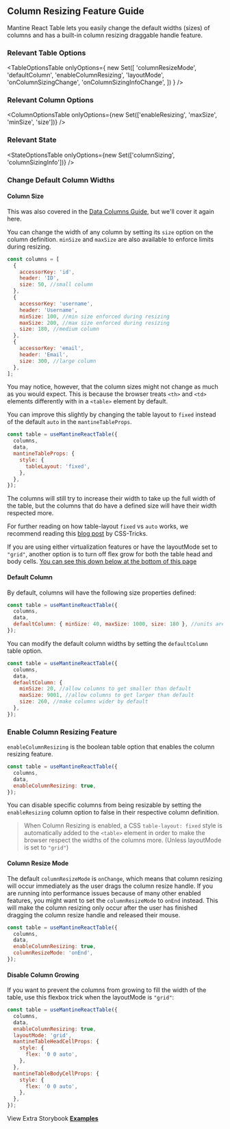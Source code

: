 
<Head>
  <title>Column Resizing Feature Guide - Mantine React Table Docs</title>
  <meta
    name="description"
    content="How to use and customize the column resizing features of Mantine React Table"
  />
</Head>

## Column Resizing Feature Guide

Mantine React Table lets you easily change the default widths (sizes) of columns and has a built-in column resizing draggable handle feature.

### Relevant Table Options

<TableOptionsTable
  onlyOptions={
    new Set([
      'columnResizeMode',
      'defaultColumn',
      'enableColumnResizing',
      'layoutMode',
      'onColumnSizingChange',
      'onColumnSizingInfoChange',
    ])
  }
/>

### Relevant Column Options

<ColumnOptionsTable
  onlyOptions={new Set(['enableResizing', 'maxSize', 'minSize', 'size'])}
/>

### Relevant State

<StateOptionsTable
  onlyOptions={new Set(['columnSizing', 'columnSizingInfo'])}
/>

### Change Default Column Widths

#### Column Size

This was also covered in the [Data Columns Guide](/docs/guides/data-columns), but we'll cover it again here.

You can change the width of any column by setting its `size` option on the column definition. `minSize` and `maxSize` are also available to enforce limits during resizing.

```jsx
const columns = [
  {
    accessorKey: 'id',
    header: 'ID',
    size: 50, //small column
  },
  {
    accessorKey: 'username',
    header: 'Username',
    minSize: 100, //min size enforced during resizing
    maxSize: 200, //max size enforced during resizing
    size: 180, //medium column
  },
  {
    accessorKey: 'email',
    header: 'Email',
    size: 300, //large column
  },
];
```

You may notice, however, that the column sizes might not change as much as you would expect. This is because the browser treats `<th>` and `<td>` elements differently with in a `<table>` element by default.

You can improve this slightly by changing the table layout to `fixed` instead of the default `auto` in the `mantineTableProps`.

```jsx
const table = useMantineReactTable({
  columns,
  data,
  mantineTableProps: {
    style: {
      tableLayout: 'fixed',
    },
  },
});
```

The columns will still try to increase their width to take up the full width of the table, but the columns that do have a defined size will have their width respected more.

For further reading on how table-layout `fixed` vs `auto` works, we recommend reading this [blog post](https://css-tricks.com/almanac/properties/t/table-layout/) by CSS-Tricks.

If you are using either virtualization features or have the layoutMode set to `"grid"`, another option is to turn off flex grow for both the table head and body cells. [You can see this down below at the bottom of this page](#disable-column-growing)

#### Default Column

By default, columns will have the following size properties defined:

```jsx
const table = useMantineReactTable({
  columns,
  data,
  defaultColumn: { minSize: 40, maxSize: 1000, size: 180 }, //units are in px (these are the default values)
});
```

You can modify the default column widths by setting the `defaultColumn` table option.

```jsx
const table = useMantineReactTable({
  columns,
  data,
  defaultColumn: {
    minSize: 20, //allow columns to get smaller than default
    maxSize: 9001, //allow columns to get larger than default
    size: 260, //make columns wider by default
  },
});
```

### Enable Column Resizing Feature

`enableColumnResizing` is the boolean table option that enables the column resizing feature.

```jsx
const table = useMantineReactTable({
  columns,
  data,
  enableColumnResizing: true,
});
```

You can disable specific columns from being resizable by setting the `enableResizing` column option to false in their respective column definition.

> When Column Resizing is enabled, a CSS `table-layout: fixed` style is automatically added to the `<table>` element in order to make the browser respect the widths of the columns more. (Unless layoutMode is set to `"grid"`)

#### Column Resize Mode

The default `columnResizeMode` is `onChange`, which means that column resizing will occur immediately as the user drags the column resize handle. If you are running into performance issues because of many other enabled features, you might want to set the `columnResizeMode` to `onEnd` instead. This will make the column resizing only occur after the user has finished dragging the column resize handle and released their mouse.

```jsx
const table = useMantineReactTable({
  columns,
  data,
  enableColumnResizing: true,
  columnResizeMode: 'onEnd',
});
```

<Example />

#### Disable Column Growing

If you want to prevent the columns from growing to fill the width of the table, use this flexbox trick when the layoutMode is `"grid"`:

```jsx
const table = useMantineReactTable({
  columns,
  data,
  enableColumnResizing: true,
  layoutMode: 'grid',
  mantineTableHeadCellProps: {
    style: {
      flex: '0 0 auto',
    },
  },
  mantineTableBodyCellProps: {
    style: {
      flex: '0 0 auto',
    },
  },
});
```

<NoGrowExample />

View Extra Storybook **[Examples](https://www.mantine-react-table.dev/?path=/story/features-column-resizing-examples)**
